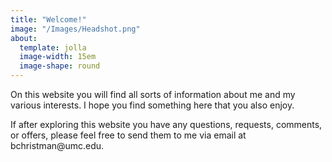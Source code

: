 ```yaml
---
title: "Welcome!"
image: "/Images/Headshot.png"
about:
  template: jolla
  image-width: 15em
  image-shape: round
---
```


On this website you will find all sorts of information about me and my various interests. I hope you find something here that you also enjoy.

If after exploring this website you have any questions, requests, comments, or offers, please feel free to send them to me via email at bchristman\@umc.edu.

